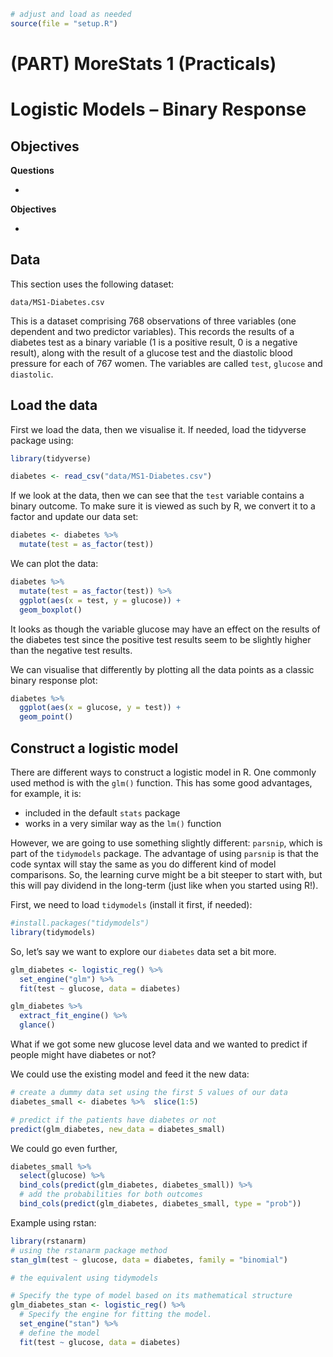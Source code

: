 ```r
# adjust and load as needed
source(file = "setup.R")
```

# (PART) MoreStats 1 (Practicals) {.unnumbered}

# Logistic Models – Binary Response

## Objectives
:::objectives
**Questions**

- 

**Objectives**

- 
:::

## Data
This section uses the following dataset:

`data/MS1-Diabetes.csv`

This is a dataset comprising 768 observations of three variables (one dependent and two predictor variables). This records the results of a diabetes test as a binary variable (1 is a positive result, 0 is a negative result), along with the result of a glucose test and the diastolic blood pressure for each of 767 women. The variables are called `test`, `glucose` and `diastolic`.

## Load the data
First we load the data, then we visualise it. If needed, load the tidyverse package using:

```r
library(tidyverse)
```

```r
diabetes <- read_csv("data/MS1-Diabetes.csv")
```

If we look at the data, then we can see that the `test` variable contains a binary outcome. To make sure it is viewed as such by R, we convert it to a factor and update our data set:

```r
diabetes <- diabetes %>% 
  mutate(test = as_factor(test))
```

We can plot the data:

```r
diabetes %>% 
  mutate(test = as_factor(test)) %>% 
  ggplot(aes(x = test, y = glucose)) +
  geom_boxplot()
```

It looks as though the variable glucose may have an effect on the results of the diabetes test since the positive test results seem to be slightly higher than the negative test results.

We can visualise that differently by plotting all the data points as a classic binary response plot:

```r
diabetes %>% 
  ggplot(aes(x = glucose, y = test)) +
  geom_point()
```

## Construct a logistic model
There are different ways to construct a logistic model in R. One commonly used method is with the `glm()` function. This has some good advantages, for example, it is:

* included in the default `stats` package
* works in a very similar way as the `lm()` function

However, we are going to use something slightly different: `parsnip`, which is part of the `tidymodels` package. The advantage of using `parsnip` is that the code syntax will stay the same as you do different kind of model comparisons. So, the learning curve might be a bit steeper to start with, but this will pay dividend in the long-term (just like when you started using R!).

First, we need to load `tidymodels` (install it first, if needed):

```r
#install.packages("tidymodels")
library(tidymodels)
```

So, let's say we want to explore our `diabetes` data set a bit more.

```r
glm_diabetes <- logistic_reg() %>% 
  set_engine("glm") %>% 
  fit(test ~ glucose, data = diabetes)
```

```r
glm_diabetes %>%
  extract_fit_engine() %>% 
  glance()
```

What if we got some new glucose level data and we wanted to predict if people might have diabetes or not?

We could use the existing model and feed it the new data:

```r
# create a dummy data set using the first 5 values of our data
diabetes_small <- diabetes %>%  slice(1:5)

# predict if the patients have diabetes or not
predict(glm_diabetes, new_data = diabetes_small)
```

We could go even further,

```r
diabetes_small %>% 
  select(glucose) %>% 
  bind_cols(predict(glm_diabetes, diabetes_small)) %>% 
  # add the probabilities for both outcomes
  bind_cols(predict(glm_diabetes, diabetes_small, type = "prob")) 
```


Example using rstan:

```r
library(rstanarm)
# using the rstanarm package method
stan_glm(test ~ glucose, data = diabetes, family = "binomial")

# the equivalent using tidymodels

# Specify the type of model based on its mathematical structure
glm_diabetes_stan <- logistic_reg() %>% 
  # Specify the engine for fitting the model.
  set_engine("stan") %>% 
  # define the model
  fit(test ~ glucose, data = diabetes)
```


